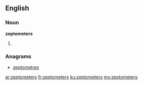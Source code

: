 ==English==

===Noun===
'''zeptometers'''

# {{plural of|[[zeptometer]]}}

===Anagrams===
* [[zeptometres#English|zeptometres]]

[[ar:zeptometers]]
[[fr:zeptometers]]
[[ku:zeptometers]]
[[my:zeptometers]]